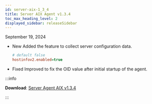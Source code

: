 ```yaml
---
id: server-aix-1_3_4
title: Server AIX Agent v1.3.4
toc_max_heading_level: 2
displayed_sidebar: releaseSidebar
---
```


September 19, 2024

- <Status priority='1'>New</Status> Added the feature to collect server configuration data.

  ```ini title="whatap.conf"
  # default false
  hostinfov2.enabled=true
  ```

- <Status priority='0'>Fixed</Status> Improved to fix the OID value after initial startup of the agent.

:::info 

**Download**: [Server Agent AIX v1.3.4](https://repo.whatap.io.s3-ap-northeast-2.amazonaws.com/aix/noarch/whatap-infra-1.3-4.aix6.1.noarch.rpm)

:::
